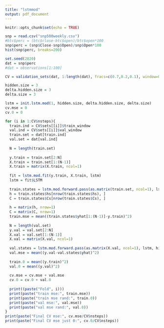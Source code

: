 ```yaml
---
title: "lstmmod"
output: pdf_document
---
```


```r
knitr::opts_chunk$set(echo = TRUE)
```

```r
snp = read.csv("snp500weekly.csv")
#btc$perc = (btc$close-btc$open)/btc$open*100
snp$perc = (snp$Close-snp$Open)/snp$Open*100
hist(snp$perc, breaks=200)
```

```r
set.seed(2020)
dat = snp$perc
#dat = observations[1:100]

CV = validation_sets(dat, 1:length(dat), fracs=c(0.7,0.2,0.1), window=0.05)

hidden.size = 3
delta.hidden.size = 3
delta.size = 3

lstm = init.lstm.mod(1, hidden.size, delta.hidden.size, delta.size)
cv.mse = 0
cv.0 = 0

for (i in 1:CV$nsteps){
  train.ind = CV$sets[[i]]$train_window
  val.ind = CV$sets[[i]]$val_window
  train.set = dat[train.ind]
  val.set = dat[val.ind]
  
  N = length(train.set)
  
  y.train = train.set[2:N]
  X.train = train.set[1:(N-1)]
  X.train = matrix(X.train, ncol=1)
  
  fit = lstm.mod.fit(y.train, X.train, lstm)
  lstm = fit$LSTM
  
  train.states = lstm.mod.forward.pass(as.matrix(train.set, ncol=1), lstm, hidden.size, delta.size)
  h = train.states$hs[nrow(train.states$hs), ]
  C = train.states$Cs[nrow(train.states$Cs), ]
  
  h = matrix(h, nrow=1)
  C = matrix(C, nrow=1)
  train.mse = mean((train.states$yhat[1:(N-1)]-y.train)^2)
  
  N = length(val.set)
  y.val = val.set[2:N]
  X.val = val.set[1:(N-1)]
  X.val = matrix(X.val, ncol=1)
  
  val.states = lstm.mod.forward.pass(as.matrix(X.val, ncol=1), lstm, hidden.size, delta.size, h=h, C=C)
  val.mse = mean((y.val-val.states$yhat)^2)
  
  train.0 = mean((y.train)^2)
  val.0 = mean((y.val)^2)
  
  cv.mse = cv.mse + val.mse
  cv.0 = cv.0 + val.0
  
  print((paste("Fold", i)))
  print(paste("train mse:", train.mse))
  print(paste("train mse rand:", train.0))
  print(paste("val mse:", val.mse))
  print(paste("val mse rand:", val.0))
}
print(paste("Final CV mse:", cv.mse/CV$nsteps))
print(paste("Final CV mse just 0:", cv.0/CV$nsteps))
```


